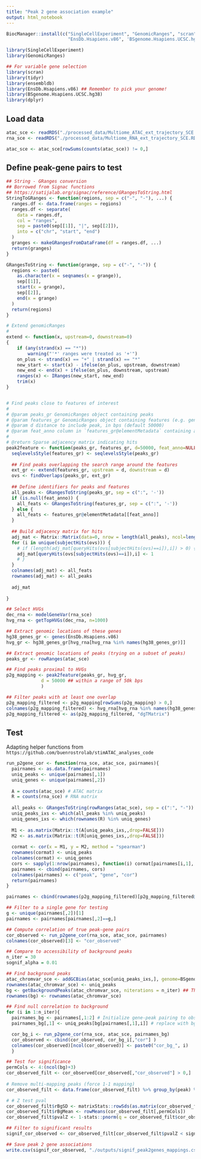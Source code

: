 ```yaml
---
title: "Peak 2 gene association example"
output: html_notebook
---
```

```r
BiocManager::install(c("SingleCellExperiment", "GenomicRanges", "scran", "tidyr", "Matrix", "ensembldb", 
                       "EnsDb.Hsapiens.v86", 'BSgenome.Hsapiens.UCSC.hg38'))
```

```r
library(SingleCellExperiment)
library(GenomicRanges)

## For variable gene selection
library(scran)
library(tidyr)
library(ensembldb)
library(EnsDb.Hsapiens.v86) ## Remember to pick your genome!
library(BSgenome.Hsapiens.UCSC.hg38)
library(dplyr)
```

## Load data

```r
atac_sce <- readRDS("./processed_data/Multiome_ATAC_ext_trajectory_SCE.RDS")
rna_sce <- readRDS("./processed_data/Multiome_RNA_ext_trajectory_SCE.RDS")

atac_sce <- atac_sce[rowSums(counts(atac_sce)) != 0,]

```

## Define peak-gene pairs to test 

```r
## String - GRanges conversion
## Borrowed from Signac functions 
## https://satijalab.org/signac/reference/GRangesToString.html
StringToGRanges <- function(regions, sep = c("-", "-"), ...) {
  ranges.df <- data.frame(ranges = regions)
  ranges.df <- separate(
    data = ranges.df,
    col = "ranges",
    sep = paste0(sep[[1]], "|", sep[[2]]),
    into = c("chr", "start", "end")
  )
  granges <- makeGRangesFromDataFrame(df = ranges.df, ...)
  return(granges)
}

GRangesToString <- function(grange, sep = c("-", "-")) {
  regions <- paste0(
    as.character(x = seqnames(x = grange)),
    sep[[1]],
    start(x = grange),
    sep[[2]],
    end(x = grange)
  )
  return(regions)
}

# Extend genomicRanges
# 
extend <- function(x, upstream=0, downstream=0)     
{
    if (any(strand(x) == "*"))
        warning("'*' ranges were treated as '+'")
    on_plus <- strand(x) == "+" | strand(x) == "*"
    new_start <- start(x) - ifelse(on_plus, upstream, downstream)
    new_end <- end(x) + ifelse(on_plus, downstream, upstream)
    ranges(x) <- IRanges(new_start, new_end)
    trim(x)
}


# Find peaks close to features of interest
#
# @param peaks_gr GenomicRanges object containing peaks
# @param features_gr GenomicRanges object containing features (e.g. genes)
# @param d distance to include peak, in bps (default 50000)
# @param feat_anno column in `features_gr@elementMetadata` containing annotation to name features (if NULL converts Granges to string)
#
# @return Sparse adjacency matrix indicating hits
peak2feature <- function(peaks_gr, features_gr, d=50000, feat_anno=NULL){
  seqlevelsStyle(features_gr) <- seqlevelsStyle(peaks_gr)
  
  ## Find peaks overlapping the search range around the features
  ext_gr <- extend(features_gr, upstream = d, downstream = d)
  ovs <- findOverlaps(peaks_gr, ext_gr)
  
  ## Define identifiers for peaks and features
  all_peaks <- GRangesToString(peaks_gr, sep = c(":", '-'))
  if (is.null(feat_anno)) {
    all_feats <- GRangesToString(features_gr, sep = c(":", '-'))
  } else {
    all_feats <- features_gr@elementMetadata[[feat_anno]]
  }
  
  ## Build adjacency matrix for hits
  adj_mat <- Matrix::Matrix(data=0, nrow = length(all_peaks), ncol=length(all_feats))
  for (i in unique(subjectHits(ovs))) {
    # if (length(adj_mat[queryHits(ovs[subjectHits(ovs)==i]),i]) > 0) {
    adj_mat[queryHits(ovs[subjectHits(ovs)==i]),i] <- 1
    # }
  }
  colnames(adj_mat) <- all_feats
  rownames(adj_mat) <- all_peaks
  
  adj_mat
  
}

```

```r
## Select HVGs
dec_rna <- modelGeneVar(rna_sce)
hvg_rna <- getTopHVGs(dec_rna, n=1000)

## Extract genomic locations of these genes
hg38_genes_gr <- genes(EnsDb.Hsapiens.v86)
hvg_gr <- hg38_genes_gr[hvg_rna[hvg_rna %in% names(hg38_genes_gr)]]

## Extract genomic locations of peaks (trying on a subset of peaks)
peaks_gr <- rowRanges(atac_sce)

## Find peaks proximal to HVGs
p2g_mapping <- peak2feature(peaks_gr, hvg_gr, 
             d = 50000 ## within a range of 50k bps
             )

## Filter peaks with at least one overlap
p2g_mapping_filtered <- p2g_mapping[rowSums(p2g_mapping) > 0,]
colnames(p2g_mapping_filtered) <- hvg_rna[hvg_rna %in% names(hg38_genes_gr)]
p2g_mapping_filtered <- as(p2g_mapping_filtered, "dgTMatrix")
```

## Test

Adapting helper functions from `https://github.com/buenrostrolab/stimATAC_analyses_code`

```r
run_p2gene_cor <- function(rna_sce, atac_sce, pairnames){
  pairnames <- as.data.frame(pairnames)
  uniq_peaks <- unique(pairnames[,1])
  uniq_genes <- unique(pairnames[,2])
  
  A = counts(atac_sce) # ATAC matrix
  R = counts(rna_sce) # RNA matrix
  
  all_peaks <- GRangesToString(rowRanges(atac_sce), sep = c(":", "-"))
  uniq_peaks_ixs <- which(all_peaks %in% uniq_peaks)
  uniq_genes_ixs <- which(rownames(R) %in% uniq_genes)
  
  M1 <- as.matrix(Matrix::t(A[uniq_peaks_ixs,,drop=FALSE])) 
  M2 <- as.matrix(Matrix::t(R[uniq_genes_ixs,,drop=FALSE])) 
  
  cormat <- cor(x = M1, y = M2, method = "spearman")
  rownames(cormat) <- uniq_peaks
  colnames(cormat) <- uniq_genes
  cors <- sapply(1:nrow(pairnames), function(i) cormat[pairnames[i,1], pairnames[i,2]])
  pairnames <- cbind(pairnames, cors)
  colnames(pairnames) <- c("peak", "gene", "cor")
  return(pairnames)
}

pairnames <- cbind(rownames(p2g_mapping_filtered)[p2g_mapping_filtered@i], colnames(p2g_mapping_filtered)[p2g_mapping_filtered@j])

## Filter to a single gene for testing
g <- unique(pairnames[,2])[1]
pairnames <- pairnames[pairnames[,2]==g,]

## Compute correlation of true peak-gene pairs
cor_observed <- run_p2gene_cor(rna_sce, atac_sce, pairnames)
colnames(cor_observed)[3] <- "cor_observed"

## Compare to accessibility of background peaks
n_iter = 30
sognif_alpha = 0.01

## Find background peaks
atac_chromvar_sce <- addGCBias(atac_sce[uniq_peaks_ixs,], genome=BSgenome.Hsapiens.UCSC.hg38)
rownames(atac_chromvar_sce) <- uniq_peaks
bg <- getBackgroundPeaks(atac_chromvar_sce, niterations = n_iter) ## This can take a while
rownames(bg) <- rownames(atac_chromvar_sce)

## Find null correlation to background
for (i in 1:n_iter){
  pairnames_bg <- pairnames[,1:2] # Initialize gene-peak pairing to observed
  pairnames_bg[,1] <- uniq_peaks[bg[pairnames[,1],i]] # replace with bg peaks for iteration

  cor_bg_i <- run_p2gene_cor(rna_sce, atac_sce, pairnames_bg)
  cor_observed <- cbind(cor_observed, cor_bg_i[,"cor"] )
  colnames(cor_observed)[ncol(cor_observed)] <- paste0("cor_bg_", i)
  }

## Test for significance 
permCols <- 4:(ncol(bg)+3)
cor_observed_filt <- cor_observed[cor_observed[,"cor_observed"] > 0,]   # Filter to positive correlations
  
# Remove multi-mapping peaks (force 1-1 mapping)
cor_observed_filt <- data.frame(cor_observed_filt) %>% group_by(peak) %>% filter(cor_observed==max(cor_observed))

# # Z test pval
cor_observed_filt$rBgSD <- matrixStats::rowSds(as.matrix(cor_observed_filt[,permCols]))
cor_observed_filt$rBgMean <- rowMeans(cor_observed_filt[,permCols])
cor_observed_filt$pvalZ <- 1-stats::pnorm(q = cor_observed_filt$cor_observed, mean = cor_observed_filt$rBgMean,sd = cor_observed_filt$rBgSD)

## Filter to significant results
signif_cor_observed <- cor_observed_filt[cor_observed_filt$pvalZ < signif_alpha, c("peak","gene","cor_observed","pvalZ")]
```

```r
## Save peak 2 gene associations
write.csv(signif_cor_observed, "./outputs/signif_peak2genes_mappings.csv")
```

